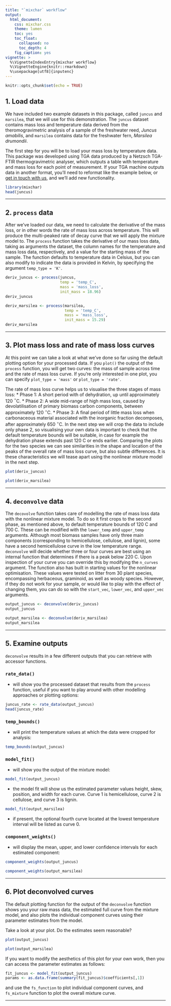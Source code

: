 ```yaml
---
title: "`mixchar` workflow"
output: 
  html_document:
    css: mixchar.css
    theme: lumen
    toc: yes
    toc_float:
      collapsed: no
      toc_depth: 4
    fig_caption: yes
vignette: >
  %\VignetteIndexEntry{mixchar workflow}
  %\VignetteEngine{knitr::rmarkdown}
  %\usepackage[utf8]{inputenc}
---
```


```r
knitr::opts_chunk$set(echo = TRUE)
```

## 1. Load data

We have included two example datasets in this package, called `juncus` and `marsilea`, that we will use for this demonstration. The `juncus` dataset contains mass loss and temperature data derived from the theromogravimetric analysis of a sample of the freshwater reed, *Juncus amabilis*, and `marsilea` contains data for the freshwater fern, *Marsilea drumondii*. 

The first step for you will be to load your mass loss by temperature data. This package was developed using TGA data produced by a Netzsch TGA-FTIR thermogravimetric analyser, which outputs a table with temperature and mass loss for each point of measurement. If your TGA machine outputs data in another format, you'll need to reformat like the example below, or [get in touch with us](http://www.github.com/smwindecker/mixchar), and we'll add new functionality. 

``` r
library(mixchar)
head(juncus)
```

<hr>

## 2. `process` data

After we've loaded our data, we need to calculate the derivative of the mass loss, or in other words the rate of mass loss across temperature. This will produce the multi-peaked rate of decay curve that we will apply the mixture model to. The `process` function takes the derivative of our mass loss data, taking as arguments the dataset, the column names for the temperature and mass loss data, respectively, and a value for the starting mass of the sample. The function defaults to temperature data in Celsius, but you can also modify to indicate the data is provided in Kelvin, by specifying the argument `temp_type = 'K'`.

```r
deriv_juncus <- process(juncus, 
                        temp = 'temp_C', 
                        mass = 'mass_loss', 
                        init_mass = 18.96)
deriv_juncus
```

```r
deriv_marsilea <- process(marsilea, 
                          temp = 'temp_C', 
                          mass = 'mass_loss', 
                          init_mass = 15.29)
deriv_marsilea
```

<hr>

## 3. Plot mass loss and rate of mass loss curves

At this point we can take a look at what we've done so far using the default plotting option for your processed data. If you `plot()` the output of the `process` function, you will get two curves: the mass of sample across time and the rate of mass loss curve. If you're only interested in one plot, you can specify `plot_type = 'mass'` or `plot_type = 'rate'`. 

The rate of mass loss curve helps us to visualise the three stages of mass loss: 
* Phase 1: A short period with of dehydration, up until approximately 120 $^{\circ}$C.
* Phase 2: A wide mid-range of high mass loss, caused by devolatilisation of primary biomass carbon components, between approximately 120\textendash650 $^{\circ}$C.
* Phase 3: A final period of little mass loss when carbonaceous material associated with the inorganic fraction decomposes, after approximately 650 $^{\circ}$C.
In the next step we will crop the data to include only phase 2, so visualising your own data is important to check that the default temperature bounds will be suitable, in case for example the dehydration phase extends past 120 C or ends earlier. Comparing the plots for the two species we can see similarities in the shape and location of the peaks of the overall rate of mass loss curve, but also subtle differences. It is these characteristics we will tease apart using the nonlinear mixture model in the next step. 

```r
plot(deriv_juncus)
```

```r
plot(deriv_marsilea)
```

<hr>

## 4. `deconvolve` data

The `decovolve` function takes care of modelling the rate of mass loss data with the nonlinear mixture model. To do so it first crops to the second phase, as mentioned above, to default temperature bounds of 120 C and 700 C. These can be modified with the `lower_temp` and `upper_temp` arguments. Although most biomass samples have only three main components (corresponding to hemicellulose, cellulose, and lignin), some have a second hemicellulose curve in the low temperature range. `deconvolve` will decide whether three or four curves are best using an internal function that determines if there is a peak below 220 C. Upon inspection of your curve you can override this by modifying the `n_curves` argument. The function also has built in starting values for the nonlinear optimisation. These values were tested on litter from 30 plant species, encompassing herbaceous, graminoid, as well as woody species. However, if they do not work for your sample, or would like to play with the effect of changing them, you can do so with the `start_vec`, `lower_vec`, and `upper_vec` arguments.

```r
output_juncus <- deconvolve(deriv_juncus)
output_juncus
```

```r
output_marsilea <- deconvolve(deriv_marsilea)
output_marsilea
```

<hr>

## 5. Examine outputs

`deconvolve` results in a few different outputs that you can retrieve with accessor functions.

### `rate_data()` 
* will show you the processed dataset that results from the `process` function, useful if you want to play around with other modelling approaches or plotting options:
```r
juncus_rate <- rate_data(output_juncus)
head(juncus_rate)
```

### `temp_bounds()` 
* will print the temperature values at which the data were cropped for analysis:
```r
temp_bounds(output_juncus)
```

### `model_fit()` 
* will show you the output of the mixture model: 
```r
model_fit(output_juncus)
```
* the model fit will show us the estimated parameter values height, skew, position, and width for each curve. Curve 1 is hemicellulose, curve 2 is cellulose, and curve 3 is lignin. 

```r
model_fit(output_marsilea)
```
* if present, the optional fourth curve located at the lowest temperature interval will be listed as curve 0.

### `component_weights()`
* will display the mean, upper, and lower confidence intervals for each estimated component:
```r
component_weights(output_juncus)
```

```r
component_weights(output_marsilea)
```

<hr>

## 6. Plot deconvolved curves

The default plotting function for the output of the `deconvolve` function shows you your raw mass data, the estimated full curve from the mixture model, and also plots the individual component curves using their parameter estimates from the model. 

Take a look at your plot. Do the estimates seem reasonable? 

```r
plot(output_juncus)
```

```r
plot(output_marsilea)
```

If you want to modify the aesthetics of this plot for your own work, then you can access the parameter estimates as follows: 
```r
fit_juncus <- model_fit(output_juncus)
params <- as.data.frame(summary(fit_juncus)$coefficients[,1])
```

and use the `fs_function` to plot individual component curves, and `fs_mixture` function to plot the overall mixture curve. 

<hr>
